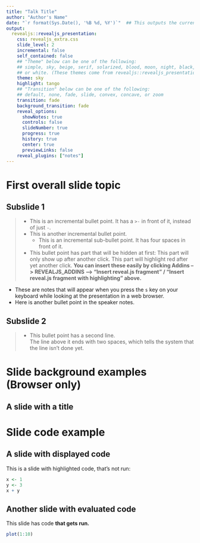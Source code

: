 ```yaml
---
title: "Talk Title"
author: "Author's Name"
date: "`r format(Sys.Date(), '%B %d, %Y')`"  ## This outputs the current date
output:
  revealjs::revealjs_presentation:
    css: revealjs_extra.css
    slide_level: 2
    incremental: false
    self_contained: false
    ## "Theme" below can be one of the following: 
    ## simple, sky, beige, serif, solarized, blood, moon, night, black, league,
    ## or white. (These themes come from revealjs::revealjs_presentation)
    theme: sky
    highlight: tango
    ## "Transition" below can be one of the following:
    ## default, none, fade, slide, convex, concave, or zoom
    transition: fade
    background_transition: fade
    reveal_options:
      showNotes: true
      controls: false
      slideNumber: true
      progress: true
      history: true
      center: true
      previewLinks: false
    reveal_plugins: ["notes"]
---
```


# First overall slide topic

## Subslide 1

>- This is an incremental bullet point. It has a `>-` in front of it, instead of just `-`.
>- This is another incremental bullet point.
>     - This is an incremental sub-bullet point. It has four spaces in front of it.
>- This bullet point has part that will be hidden at first: <span class="fragment">This part will only show up after another click. <span class="fragment highlight-red">This part will highlight red after yet another click.</span> **You can insert these easily by clicking Addins --> REVEALJS_ADDINS --> "Insert reveal.js fragment" / "Insert reveal.js fragment with highlighting" above.**</span>

<aside class="notes">
- These are notes that will appear when you press the `s` key on your keyboard while looking at the presentation in a web browser.
- Here is another bullet point in the speaker notes.
</aside>

## Subslide 2

>- This bullet point has a second line.  
   The line above it ends with two spaces, which tells the system that the line isn't done yet.

# Slide background examples (Browser only)

## {data-background="https://images.pexels.com/photos/1161161/pexels-photo-1161161.jpeg?auto=compress&cs=tinysrgb&dpr=2&h=750&w=1260"}

## <span class="box-background">A slide with a title</span> {data-background='https://images.pexels.com/photos/1161164/pexels-photo-1161164.jpeg?cs=srgb&dl=blurred-background-close-up-fence-1161164.jpg&fm=jpg'}

# Slide code example

## A slide with displayed code

This is a slide with highlighted code, that's not run:

```r
x <- 1
y <- 3
x + y
```

## Another slide with evaluated code

This slide has code **that gets run.**

```r
plot(1:10)
```
